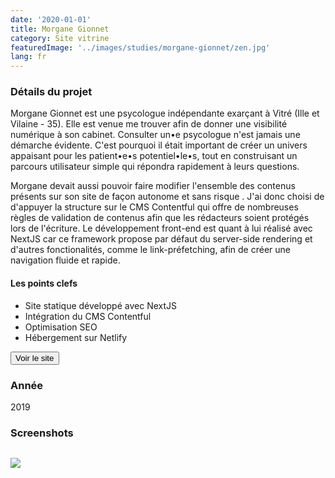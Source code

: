 ```yaml
---
date: '2020-01-01'
title: Morgane Gionnet
category: Site vitrine
featuredImage: '../images/studies/morgane-gionnet/zen.jpg'
lang: fr
---
```


### Détails du projet

Morgane Gionnet est une psycologue indépendante exarçant à Vitré (Ille et Vilaine - 35). Elle est venue me trouver afin de donner une visibilité numérique à son cabinet. Consulter un•e psycologue n'est jamais une démarche évidente. C'est pourquoi il était important de créer un univers appaisant pour les patient•e•s potentiel•le•s, tout en construisant un parcours utilisateur simple qui répondra rapidement à leurs questions.

Morgane devait aussi pouvoir faire modifier l'ensemble des contenus présents sur son site de façon autonome et sans risque . J'ai donc choisi de d'appuyer la structure sur le CMS Contentful qui offre de nombreuses règles de validation de contenus afin que les rédacteurs soient protégés lors de l'écriture. Le développement front-end est quant à lui réalisé avec NextJS car ce framework propose par défaut du server-side rendering et d'autres fonctionalités, comme le link-préfetching, afin de créer une navigation fluide et rapide.

#### Les points clefs

- Site statique développé avec NextJS
- Intégration du CMS Contentful
- Optimisation SEO
- Hébergement sur Netlify

<p style={{textAlign: 'center'}}><Button href="https://morganegionnet.fr">Voir le site</Button></p>

### Année
2019

### Screenshots

<Image>

![](../images/studies/morgane-gionnet/compo.png)

</Image>
